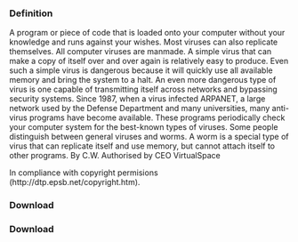===Definition===
A program or piece of code that is loaded onto your computer without your knowledge and runs against your wishes. Most viruses can also replicate themselves. All computer viruses are manmade. A simple virus that can make a copy of itself over and over again is relatively easy to produce. Even such a simple virus is dangerous because it will quickly use all available memory and bring the system to a halt. An even more dangerous type of virus is one capable of transmitting itself across networks and bypassing security systems. Since 1987, when a virus infected ARPANET, a large network used by the Defense Department and many universities, many anti-virus programs have become available. These programs periodically check your computer system for the best-known types of viruses. Some people distinguish between general viruses and worms. A worm is a special type of virus that can replicate itself and use memory, but cannot attach itself to other programs. By C.W. Authorised by CEO VirtualSpace

In compliance with copyright permisions (http://dtp.epsb.net/copyright.htm).

===Download===



===Download===